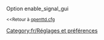 {{fr/Amorce}}
Option enable_signal_gui

<small><<Retour à [[Main/fr/Openttd.cfg|openttd.cfg]]</small>
[[Category:fr/Réglages et préférences]]